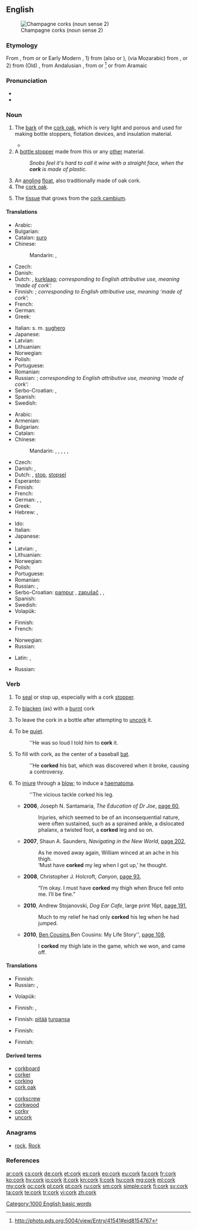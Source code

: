 {{also|Cork}}
==English==

{{wikipedia|Cork (material)}}
[[Image:ChampagneCorksLarge.jpg|thumb|Champagne corks (noun sense 2)]]

===Etymology===
From {{etyl|enm}} {{term|cork||lang=enm|oak bark", "cork}}, from {{etyl|nl}} {{term|kurk||lang=nl|cork (material or object)}} or {{etyl|nds}} {{term|korck||lang=nds|cork (material or object)}} or Early Modern {{etyl|de}} {{term|Kork||lang=de|cork (material or object)}}, 1) from {{etyl|es}} {{term|corcho||lang=es|cork (material or object)}} (also {{term|corcha||lang=es}} or {{term|corche||lang=es}}), (via Mozarabic) from {{etyl|la}} {{term|cortex||lang=la|bark}}, or 2) from (Old) {{etyl|es}} {{term|alcorque||lang=es|cork sole}}, from Andalusian {{etyl|ar}} {{term|القورق||sc=Arab|lang=ar|tr=al-qūrq}}, from {{etyl|la}} {{term|quercus||lang=la|oak}} or {{etyl|la}} {{term|cortex||lang=la|bark}}<ref>http://photo.pds.org:5004/view/Entry/41541#eid8154767</ref> or from Aramaic

===Pronunciation===
* {{audio|en-us-cork.ogg|Audio (US)}}
* {{rhymes|ɔː(r)k}}

===Noun===
{{en-noun|s|-}}

# {{uncountable}} The [[bark]] of the [[cork oak]], which is very light and porous and used for making bottle stoppers, flotation devices, and insulation material.
#* {{quote-book|title=Fate's a fiddler|page=108|author=Edwin George Pinkham|year=1908|passage=I confess my confidence was shaken by these actions, though I knew well enough that his leg was no more '''cork''' than my own}}
# A [[bottle stopper]] made from this or any [[other]] material.
#: ''Snobs feel it's hard to call it wine with a straight face, when the '''cork''' is made of plastic.''
# An [[angling]] [[float]], also traditionally made of oak cork.
# The [[cork oak]].
# {{botany|lang=en}} The [[tissue]] that grows from the [[cork cambium]].

====Translations====
{{trans-top|bark of the cork oak}}
* Arabic: {{t|ar|فلين|m|tr=fillīn|alt=فِلّين|sc=Arab}}
* Bulgarian: {{t-|bg|корк|m}}
* Catalan: [[suro]] {{m}}
* Chinese:
*: Mandarin: {{t|cmn|軟木|sc=Hani}}, {{t|cmn|软木|tr=ruǎnmù|sc=Hani}}
* Czech: {{t-|cs|korek|m}}
* Danish: {{t-|da|kork|c}}
* Dutch: {{t+|nl|kurk}}, [[kurklaag]]; ''corresponding to English attributive use, meaning ‘made of cork’:'' {{t+|nl|kurken}}
* Finnish: {{t+|fi|korkki}}; ''corresponding to English attributive use, meaning ‘made of cork’:'' {{t-|fi|korkkinen}}
* French: {{t+|fr|liège|m}}
* German: {{t+|de|Kork|m}}
* Greek: {{t+|el|φελλός|m|tr=fellós}}
{{trans-mid}}
* Italian: s. m. [[sughero]]
* Japanese: {{t|ja|コルク|tr=koruku|sc=Jpan}}
* Latvian: {{t-|lv|korķis|m}}
* Lithuanian: {{t-|lt|kamštis|m}}
* Norwegian: {{t+|no|kork|m}}
* Polish: {{t+|pl|korek|m}}
* Portuguese: {{t+|pt|cortiça|f}}
* Romanian: {{t-|ro|plută}}
* Russian: {{t+|ru|пробка|f|tr=próbka}}; ''corresponding to English attributive use, meaning ‘made of cork’:'' {{t+|ru|пробковый|tr=próbkovyj|sc=Cyrl}}
* Serbo-Croatian: {{t-|sh|pluta|f}}, {{t|sh|плута|f}}
* Spanish: {{t-|es|corcho|m}}
* Swedish: {{t+|sv|kork|c}}
{{trans-bottom}}

{{trans-top|bottle stopper}}
* Arabic: {{t|ar|فلينة|f|tr=fillīna|alt=فِلّينة|sc=Arab}}
* Armenian: {{t-|hy|խցան|tr=xc’an}}
* Bulgarian: {{t-|bg|корк|m}}
* Catalan: {{t-|ca|tap|m}}
* Chinese:
*: Mandarin: {{t|cmn|椊|tr=zuó|sc=Hani}}, {{t|cmn|瓶塞|tr=píngsāi|sc=Hani}}, {{t|cmn|塞子|tr=sāizi|sc=Hani}}, {{t|cmn|塞|tr=sāi|sc=Hani}}, {{t|cmn|軟木塞|sc=Hani}}, {{t|cmn|软木塞|tr=ruǎnmùsāi|sc=Hani}}
* Czech: {{t-|cs|zátka|f}}
* Danish: {{t-|da|prop|c}}, {{t-|da|korkprop|c}}
* Dutch: {{t+|nl|kurk}}, [[stop]], [[stopsel]] {{n}}
* Esperanto: {{t-|eo|korko}}
* Finnish: {{t+|fi|korkki}}
* French: {{t+|fr|bouchon|m}}
* German: {{t+|de|Stöpsel|m}}, {{t+|de|Kork|m}}, {{t+|de|Korken|m}}
* Greek: {{t+|el|φελλός|m|tr=fellós}}
* Hebrew: {{t+|he|שעם|tr=sha'am}}, {{t-|he|פקק|tr=p'kak}}
{{trans-mid}}
* Ido: {{t+|io|korko}}
* Italian: {{t-|it|turacciolo|m}}
* Japanese: {{t|ja|コルク栓|tr=koruku-sen|sc=Jpan}}
* {{trreq|ko}}
* Latvian: {{t-|lv|korķis|m}}, {{t-|lv|aizbāznis|m}}
* Lithuanian: {{t-|lt|kamštis|m}}
* Norwegian: {{t+|no|kork|m}}
* Polish: {{t+|pl|korek|m}}
* Portuguese: {{t+|pt|rolha|f}}
* Romanian: {{t-|ro|dop|n}}
* Russian: {{t+|ru|пробка|f|tr=próbka}}, {{t|ru|затычка|f|tr=zatýčka|sc=Cyrl}}
* Serbo-Croatian: [[pampur]] {{m}}, [[zapušač]] {{m}}, {{t|sh|пампур|m}}, {{t|sh|запушач|m}}
* Spanish: {{t-|es|corcho|m}}
* Swedish: {{t+|sv|kork|c}}
* Volapük: {{t+|vo|koegabuon}}
{{trans-bottom}}

{{trans-top|angling float}}
* Finnish: {{t+|fi|koho}}
* French: {{t+|fr|bouchon|m}}
{{trans-mid}}
* Norwegian: {{t-|no|dupp|m}}
* Russian: {{t|ru|поплавок|m|tr=poplavók|sc=Cyrl}}
{{trans-bottom}}

{{trans-see|cork oak}}

{{trans-top|(botany) tissue that grows from the cork cambium}}
* Latin: {{t-|la|textus integumentarius secundus|m}}, {{t-|la|textus integumentarius accessorius|m}}
{{trans-mid}}
* Russian: {{t|ru|луб|m|tr=lub|sc=Cyrl}}
{{trans-bottom}}

===Verb===

{{en-verb}}

# {{transitive}} To [[seal]] or stop up, especially with a cork [[stopper]].
# {{transitive}} To [[blacken]] (as) with a [[burnt]] cork
# To leave the cork in a bottle after attempting to [[uncork]] it.
# {{slang}} To be [[quiet]].
#: ''He was so loud I told him to '''cork''' it.
# To fill with cork, as the center of a baseball [[bat]].
#: ''He '''corked''' his bat, which was discovered when it broke, causing a controversy.
# {{transitive|Australia}} To [[injure]] through a [[blow]]; to induce a [[haematoma]].
#: ''The vicious tackle corked his leg.
#* '''2006''', Joseph N. Santamaria, ''The Education of Dr Joe'', [http://books.google.com.au/books?id=fxd0EYWIwi0C&pg=PA60&dq=%22corks|corked|corking%22+leg+-intitle:%22%22+-inauthor:%22%22&hl=en&sa=X&ei=U9wwT4K7GdCPiAeWybWXBQ&redir_esc=y#v=onepage&q=%22corks|corked|corking%22%20leg%20-intitle%3A%22%22%20-inauthor%3A%22%22&f=false page 60],
#*: Injuries, which seemed to be of an inconsequential nature, were often sustained, such as a sprained ankle, a dislocated phalanx, a twisted foot, a '''corked''' leg and so on.
#* '''2007''', Shaun A. Saunders, ''Navigating in the New World'', [http://books.google.com.au/books?id=FeQ0ZDvbdtkC&pg=PA202&dq=%22corks|corked|corking%22+leg+-intitle:%22%22+-inauthor:%22%22&hl=en&sa=X&ei=7t4wT9C-COuZiAe11OD4BA&redir_esc=y#v=onepage&q=%22corks|corked|corking%22%20leg%20-intitle%3A%22%22%20-inauthor%3A%22%22&f=false page 202],
#*: As he moved away again, William winced at an ache in his thigh.
#*: ‘Must have '''corked''' my leg when I got up,’ he thought.
#* '''2008''', Christopher J. Holcroft, ''Canyon'', [http://books.google.com.au/books?id=xv-06XL-wvsC&pg=PA93&dq=%22corked+his|my+leg|thigh%22+-intitle:%22%22+-inauthor:%22%22&hl=en&sa=X&ei=FOYwT77DOeqUiAfp7cWCBQ&redir_esc=y#v=onepage&q=%22corked%20his|my%20leg|thigh%22%20-intitle%3A%22%22%20-inauthor%3A%22%22&f=false page 93],
#*: “I′m okay. I must have '''corked''' my thigh when Bruce fell onto me. I′ll be fine.”
#* '''2010''', Andrew Stojanovski, ''Dog Ear Cafe'', large print 16pt, [http://books.google.com.au/books?id=p50yugxFAtIC&pg=PA191&dq=%22corks|corked|corking%22+leg+-intitle:%22%22+-inauthor:%22%22&hl=en&sa=X&ei=L-AwT_GOGeaaiQfWy-H9BA&redir_esc=y#v=onepage&q=%22corks|corked|corking%22%20leg%20-intitle%3A%22%22%20-inauthor%3A%22%22&f=false page 191],
#*: Much to my relief he had only '''corked''' his leg when he had jumped.
#* '''2010''', [[w:Ben Cousins|Ben Cousins]]'', ''Ben Cousins: My Life Story'', [http://books.google.com.au/books?id=XFSlAeXDxVUC&pg=PA108&dq=%22corked+his|my+leg|thigh%22+-intitle:%22%22+-inauthor:%22%22&hl=en&sa=X&ei=FOYwT77DOeqUiAfp7cWCBQ&redir_esc=y#v=onepage&q=%22corked%20his|my%20leg|thigh%22%20-intitle%3A%22%22%20-inauthor%3A%22%22&f=false page 108],
#*: I '''corked''' my thigh late in the game, which we won, and came off.

====Translations====
{{trans-top|to seal with a stopper, especially with cork}}
* Finnish: {{t-|fi|korkittaa}}
* Russian: {{t|ru|затыкать|tr=zatykátʹ|sc=Cyrl}} {{qualifier|про́бкой}}, {{t|ru|заткнуть|tr=zatknútʹ|sc=Cyrl}} {{qualifier|про́бкой}}
{{trans-mid}}
* Volapük: {{t+|vo|koegabuonön}}
{{trans-bottom}}

{{trans-top|to blacken as with a burnt cork}}
* Finnish: {{t+|fi|mustata}}, {{t+|fi|noeta}}
{{trans-mid}}
{{trans-bottom}}

{{trans-top|to leave the cork in a bottle after attempting to uncork it}}
{{trans-mid}}
{{trans-bottom}}

{{trans-top|slang: to be quiet}}
* Finnish: [[pitää#Finnish|pitää]] [[turpa#Finnish|turpansa]] {{t+|fi|kiinni}}
{{trans-mid}}
{{trans-bottom}}

{{trans-top|to fill with cork}}
* Finnish: {{t-|fi|korkittaa}}
{{trans-mid}}
{{trans-bottom}}

{{trans-top|to injure through a blow}}
* Finnish: {{t-|fi|korkata}}
{{trans-mid}}
{{trans-bottom}}

====Derived terms====
{{top2}}
* [[corkboard]]
* [[corker]]
* [[corking]]
* [[cork oak]]
{{mid2}}
* [[corkscrew]]
* [[corkwood]]
* [[corky]]
* [[uncork]]
{{bottom}}

===Anagrams===
* [[rock#English|rock]], [[Rock#English|Rock]]

===References===
<references/>

[[Category:1000 English basic words]]

[[ar:cork]]
[[cs:cork]]
[[de:cork]]
[[et:cork]]
[[es:cork]]
[[eo:cork]]
[[eu:cork]]
[[fa:cork]]
[[fr:cork]]
[[ko:cork]]
[[hy:cork]]
[[io:cork]]
[[it:cork]]
[[kn:cork]]
[[li:cork]]
[[hu:cork]]
[[mg:cork]]
[[ml:cork]]
[[my:cork]]
[[oc:cork]]
[[pl:cork]]
[[pt:cork]]
[[ru:cork]]
[[sm:cork]]
[[simple:cork]]
[[fi:cork]]
[[sv:cork]]
[[ta:cork]]
[[te:cork]]
[[tr:cork]]
[[vi:cork]]
[[zh:cork]]